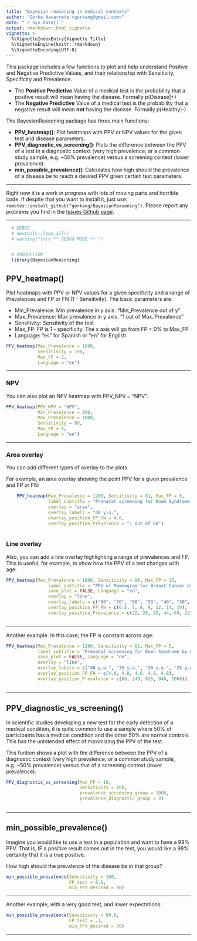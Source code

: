 ```yaml
---
title: "Bayesian reasoning in medical contexts"
author: "Gorka Navarrete <gorkang@gmail.com>"
date: "`r Sys.Date()`"
output: rmarkdown::html_vignette
vignette: >
  %\VignetteIndexEntry{Vignette Title}
  %\VignetteEngine{knitr::rmarkdown}
  %\VignetteEncoding{UTF-8}
---
```


This package includes a few functions to plot and help understand Positive and Negative Predictive Values, and their relationship with Sensitivity, Specificity and Prevalence.  

+ The **Positive Predictive** Value of a medical test is the probability that a positive result will mean having the disease. Formally p(Disease|+)
+ The **Negative Predictive** Value of a medical test is the probability that a negative result will mean **not** having the disease. Formally p(Healthy|-)  


The BayesianReasoning package has three main functions:  

+ **PPV_heatmap()**: Plot heatmaps with PPV or NPV values for the given test and disease parameters.
+ **PPV_diagnostic_vs_screening()**: Plots the difference between the PPV of a test in a diagnostic context (very high prevalence; or a common study sample, e.g. ~50% prevalence) versus a screening context (lower prevalence).
+ **min_possible_prevalence()**: Calculates how high should the prevalence of a disease be to reach a desired PPV given certain test parameters.  


--- 

Right now it is a work in progress with lots of moving parts and horrible code. If despite that you want to install it, just use: `remotes::install_github("gorkang/BayesianReasoning")`. Please report any problems you find in the [Issues Github page](https://github.com/gorkang/BayesianReasoning/issues).  

---


```r
  # DEBUG
  # devtools::load_all()
  # warning("\n\n ** DEBUG MODE ** ")


  # PRODUCTION
  library(BayesianReasoning)
```


## PPV_heatmap()

Plot heatmaps with PPV or NPV values for a given specificity and a range of Prevalences and FP or FN (1 - Sensitivity). The basic parameters are:

* Min_Prevalence: Min prevalence in y axis. "Min_Prevalence out of y"  
* Max_Prevalence: Max prevalence in y axis. "1 out of Max_Prevalence"  
* Sensitivity: Sensitivity of the test  
* Max_FP: FP is 1 - specificity. The x axis will go from FP = 0% to Max_FP  
* Language: "es" for Spanish or "en" for English  


```r
PPV_heatmap(Max_Prevalence = 1000, 
            Sensitivity = 100, 
            Max_FP = 2, 
            Language = "en")
```

---  



### NPV

You can also plot an NPV heatmap with PPV_NPV = "NPV".  

```r
PPV_heatmap(PPV_NPV = "NPV",
            Min_Prevalence = 800,
            Max_Prevalence = 1000, 
            Sensitivity = 80, 
            Max_FP = 5, 
            Language = "en")
```

--- 


### Area overlay

You can add different types of overlay to the plots. 

For example, an area overlay showing the point PPV for a given prevalence and FP or FN:  


```r

    PPV_heatmap(Max_Prevalence = 1200, Sensitivity = 81, Max_FP = 5,
                label_subtitle = "Prenatal screening for Down Syndrome by Age",
                overlay = "area",
                overlay_labels = "40 y.o.",
                overlay_position_FP_FN = 4.8,
                overlay_position_Prevalence = "1 out of 68")
        

```



### Line overlay

Also, you can add a line overlay highlighting a range of prevalences and FP. This is useful, for example, to show how the PPV of a test changes with age:  


```r

PPV_heatmap(Max_Prevalence = 1800, Sensitivity = 90, Max_FP = 15, 
                label_subtitle = "PPV of Mammogram for Breast Cancer by Age",
                save_plot = FALSE, Language = "en", 
                overlay = "line", 
                overlay_labels = c("80", "70", "60", "50", "40", "30", "20  y.o."),
                overlay_position_FP_FN = c(6.5, 7, 8, 9, 12, 14, 14),
                overlay_position_Prevalence = c(22, 26, 29, 44, 69, 227, 1667))
                
```


---   

Another example. In this case, the FP is constant across age:

```r

PPV_heatmap(Max_Prevalence = 1200, Sensitivity = 81, Max_FP = 5,
            label_subtitle = "Prenatal screening for Down Syndrome by Age",
            save_plot = FALSE, Language = "en",
            overlay = "line", 
            overlay_labels = c("40 y.o.", "35 y.o.", "30 y.o.", "25 y.o.", "20 y.o."),
            overlay_position_FP_FN = c(4.8, 4.8, 4.8, 4.8, 4.8),
            overlay_position_Prevalence = c(68, 249, 626, 946, 1068))
                
```


---   

## PPV_diagnostic_vs_screening()

In scientific studies developing a new test for the early detection of a medical condition, it is quite common to use a sample where 50% of participants has a medical condition and the other 50% are normal controls. This has the unintended effect of maximizing the PPV of the test.  

This funtion shows a plot with the difference between the PPV of a diagnostic context (very high prevalence; or a common study sample, e.g. ~50% prevalence) versus that of a screening context (lower prevalence).  


```r

PPV_diagnostic_vs_screening(Max_FP = 10, 
                            Sensitivity = 100, 
                            prevalence_screening_group = 1000, 
                            prevalence_diagnostic_group = 3)
                            
```  


---   

## min_possible_prevalence()

Imagine you would like to use a test in a population and want to have a 98% PPV. That is, IF a positive result comes out in the test, you would like a 98% certainty that it is a true positive.  

How high should the prevalence of the disease be in that group?  

```r
min_possible_prevalence(Sensitivity = 100, 
                        FP_test = 0.1, 
                        min_PPV_desired = 98)
```

--- 

Another example, with a very good test, and lower expectations:  

```r
min_possible_prevalence(Sensitivity = 99.9, 
                        FP_test = .1, 
                        min_PPV_desired = 70)
```

--- 
